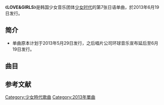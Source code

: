 {{Infobox single 
| Name           = LOVE&GIRLS 
| Cover          = 
| Caption        = 
| Artist         = [[少女時代|少女時代]]
| Album          = [[Love_&_Peace_(少女時代專輯)|Love & Peace]]
| B-side         = 
| Released       = {{start date|2013|6|19}} 
| Format         = CD單曲、数字音乐下载
| Recorded       = 2013
| Genre          = [[J-Pop|J-Pop]]、[[流行电音|流行电音]]
| Label          = [[Universal_Music|Universal Music]]、[[環球音樂_(日本)|Nayutawave]]
| Certification  = 
| Chronology     = [[少女時代|少女時代]]日本單曲
| Last single    = [[Flower_Power_(少女時代單曲)|Flower Power]]<br/> （2012年）
| This single    = '''LOVE&GIRLS'''<br/> （2013年） 
| Next single    = [[GALAXY_SUPERNOVA|GALAXY SUPERNOVA]]<br/> （2013年）
| Misc           =
}}

《'''LOVE&GIRLS'''》是韩国少女音乐团体[[少女时代|少女时代]]的第7张日语单曲，於2013年6月19日发行。

== 简介 ==
*单曲原本计划于2013年5月29日发行，之后唱片公司环球音乐宣布延后至6月19日发行。

== 曲目 ==
{{tracklist
| collapsed       = no
| headline        = CD（初回生產限定盘，通常盘）<ref>{{cite web|url=http://store.universal-music.co.jp/fs/artist/upch80330|title=少女時代 / LOVE&GIRLS【通常盤 CD】【2013年5月29日→6月19日発売】|work=环球音乐商店|publisher=[[环球音乐_(日本)|环球音乐]]|language=ja|accessdate=2013年5月27日|archive-date=2014年2月14日|archive-url=https://web.archive.org/web/20140214094019/http://store.universal-music.co.jp/fs/artist/upch80330|dead-url=no}}</ref>
| total length    = 
| title1          = LOVE&GIRLS
| lyrics1         = カミカオル
| music1          = Erik Lidbom╱Anne Judith Wik╱Ronny Vidar Svendsen 
| length1         = 3:06

| title2          = リンガ・フランカ
| lyrics2         = Hidenori Tanaka、agehasprings
| music2          = Andreas Oberg、Jon Hallgren、Ylva Dimberg
| length2         = 3:07
}}

{{tracklist
| collapsed       = no
| headline        = DVD（初回生產限定盘）</small><ref>{{cite web|url=http://store.universal-music.co.jp/fs/artist/upch89151|title=少女時代 / LOVE&GIRLS【初回生産限定盘 CD+DVD】【2013年5月29日→6月19日発売】|work=环球音乐商店|publisher=[[环球音乐_(日本)|环球音乐]]|language=ja|accessdate=2013年5月27日|archive-date=2013年7月3日|archive-url=https://web.archive.org/web/20130703032347/http://store.universal-music.co.jp/fs/artist/upch89151|dead-url=no}}</ref>
| title1          = LOVE&GIRLS
| note1           = [[音樂影片|Music Video]]
}}

==参考文献==
{{reflist}}

{{少女時代}}

[[Category:少女時代歌曲|Category:少女時代歌曲]]
[[Category:2013年單曲|Category:2013年單曲]]